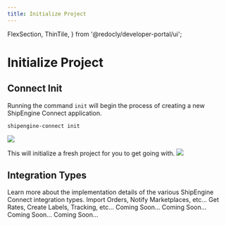 ```yaml
---
title: Initialize Project
---
```


  FlexSection,
  ThinTile,
} from '@redocly/developer-portal/ui';

# Initialize Project
## Connect Init
Running the command `init` will begin the process of creating a new ShipEngine Connect application.
```
shipengine-connect init
```

![](./images/connect-init.png)

This will initialize a fresh project for you to get going with.
![](./images/connect-fresh-project.png)

## Integration Types
Learn more about the implementation details of the various ShipEngine Connect integration types.
<FlexSection justifyContent="space-around" flexWrap="wrap">
    <ThinTile header="Orders" icon={orderIcon} to="../orders/index.mdx">
        Import Orders, Notify Marketplaces, etc...
    </ThinTile>
    <ThinTile header="Shipping" icon={packageIcon} to="../shipping/index.mdx">
        Get Rates, Create Labels, Tracking, etc...
    </ThinTile>
    <ThinTile header="Inventory" icon={cogBrowser} >
      Coming Soon...
    </ThinTile>
    <ThinTile header="3PL" icon={thirdPartyLogisticsIcon} >
      Coming Soon...
    </ThinTile>
    <ThinTile header="Freight" icon={truckIcon} >
        Coming Soon...
    </ThinTile>
    <ThinTile header="Native Rating" icon={calculatorIcon} >
        Coming Soon...
    </ThinTile>
  </FlexSection>
